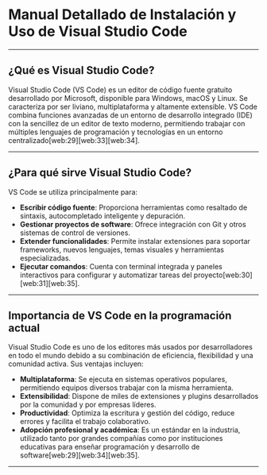 # Manual Detallado de Instalación y Uso de Visual Studio Code

---

## ¿Qué es Visual Studio Code?

Visual Studio Code (VS Code) es un editor de código fuente gratuito desarrollado por Microsoft, disponible para Windows, macOS y Linux. Se caracteriza por ser liviano, multiplataforma y altamente extensible. VS Code combina funciones avanzadas de un entorno de desarrollo integrado (IDE) con la sencillez de un editor de texto moderno, permitiendo trabajar con múltiples lenguajes de programación y tecnologías en un entorno centralizado[web:29][web:33][web:34].

---

## ¿Para qué sirve Visual Studio Code?

VS Code se utiliza principalmente para:

- **Escribir código fuente**: Proporciona herramientas como resaltado de sintaxis, autocompletado inteligente y depuración.
- **Gestionar proyectos de software**: Ofrece integración con Git y otros sistemas de control de versiones.
- **Extender funcionalidades**: Permite instalar extensiones para soportar frameworks, nuevos lenguajes, temas visuales y herramientas especializadas.
- **Ejecutar comandos**: Cuenta con terminal integrada y paneles interactivos para configurar y automatizar tareas del proyecto[web:30][web:31][web:35].

---

## Importancia de VS Code en la programación actual

Visual Studio Code es uno de los editores más usados por desarrolladores en todo el mundo debido a su combinación de eficiencia, flexibilidad y una comunidad activa. Sus ventajas incluyen:

- **Multiplataforma**: Se ejecuta en sistemas operativos populares, permitiendo equipos diversos trabajar con la misma herramienta.
- **Extensibilidad**: Dispone de miles de extensiones y plugins desarrollados por la comunidad y por empresas líderes.
- **Productividad**: Optimiza la escritura y gestión del código, reduce errores y facilita el trabajo colaborativo.
- **Adopción profesional y académica**: Es un estándar en la industria, utilizado tanto por grandes compañías como por instituciones educativas para enseñar programación y desarrollo de software[web:29][web:34][web:35].

---

